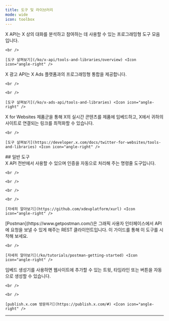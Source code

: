 ```yaml
---
title: 도구 및 라이브러리
mode: wide
icon: toolbox
---
```


<CardGroup cols={3}>
  <Card title="X API" icon="square-x-twitter" iconType="solid">
    X API는 X 상의 대화를 분석하고 참여하는 데 사용할 수 있는 프로그래밍형 도구 모음입니다.

    <br />

    [도구 살펴보기](/ko/x-api/tools-and-libraries/overview) <Icon icon="angle-right" />
  </Card>

  <Card title="X Ads API" icon="rectangle-ad" iconType="solid">
    X 광고 API는 X Ads 플랫폼과의 프로그래밍형 통합을 제공합니다.

    <br />

    <br />

    [도구 살펴보기](/ko/x-ads-api/tools-and-libraries) <Icon icon="angle-right" />
  </Card>

  <Card title="X for Websites" icon="laptop-code" iconType="solid">
    X for Websites 제품군을 통해 X의 실시간 콘텐츠를 제품에 임베드하고, X에서 귀하의 사이트로 연결되는 링크를 최적화할 수 있습니다.

    <br />

    [도구 살펴보기](https://developer.x.com/docs/twitter-for-websites/tools-and-libraries) <Icon icon="angle-right" />
  </Card>
</CardGroup>

<div id="general-tools">
  ## 일반 도구
</div>

<CardGroup cols={3}>
  <Card title="xurl" icon="key" iconType="solid">
    X API 전반에서 사용할 수 있으며 인증을 자동으로 처리해 주는 명령줄 도구입니다.

    <br />

    <br />

    <br />

    <br />

    [자세히 알아보기](https://github.com/xdevplatform/xurl) <Icon icon="angle-right" />
  </Card>

  <Card title="Postman" icon="envelopes-bulk" iconType="solid">
    [Postman](https://www.getpostman.com/)은 그래픽 사용자 인터페이스에서 API에 요청을 보낼 수 있게 해주는 REST 클라이언트입니다. 이 가이드를 통해 이 도구를 시작해 보세요.

    <br />

    [자세히 알아보기](/ko/tutorials/postman-getting-started) <Icon icon="angle-right" />
  </Card>

  <Card title="Embed generator" icon="terminal" iconType="solid">
    임베드 생성기를 사용하면 웹사이트에 추가할 수 있는 트윗, 타임라인 또는 버튼을 자동으로 생성할 수 있습니다.

    <br />

    <br />

    [publish.x.com 방문하기](https://publish.x.com/#) <Icon icon="angle-right" />
  </Card>
</CardGroup>

---